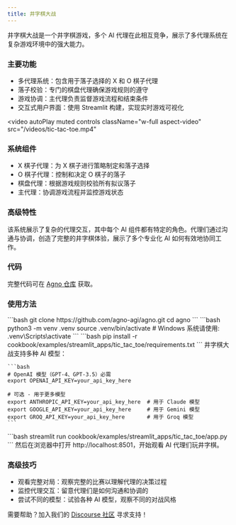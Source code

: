 ```yaml
---
title: 井字棋大战
---
```


井字棋大战是一个井字棋游戏，多个 AI 代理在此相互竞争，展示了多代理系统在复杂游戏环境中的强大能力。

### 主要功能
- 多代理系统：包含用于落子选择的 X 和 O 棋子代理
- 落子校验：专门的棋盘代理确保游戏规则的遵守
- 游戏协调：主代理负责监督游戏流程和结束条件
- 交互式用户界面：使用 Streamlit 构建，实现实时游戏可视化

<video
  autoPlay
  muted
  controls
  className="w-full aspect-video"
  src="/videos/tic-tac-toe.mp4"
></video>

### 系统组件
- X 棋子代理：为 X 棋子进行策略制定和落子选择
- O 棋子代理：控制和决定 O 棋子的落子
- 棋盘代理：根据游戏规则校验所有拟议落子
- 主代理：协调游戏流程并监控游戏状态

### 高级特性
该系统展示了复杂的代理交互，其中每个 AI 组件都有特定的角色。代理们通过沟通与协调，创造了完整的井字棋体验，展示了多个专业化 AI 如何有效地协同工作。

### 代码
完整代码可在 [Agno 仓库](https://github.com/agno-agi/agno/tree/main/cookbook/examples/streamlit_apps/tic_tac_toe) 获取。

### 使用方法
<Steps>
  <Step title="克隆仓库">
    ```bash
    git clone https://github.com/agno-agi/agno.git
    cd agno
    ```
  </Step>

  <Step title="创建虚拟环境">
    ```bash
    python3 -m venv .venv
    source .venv/bin/activate  # Windows 系统请使用: .venv\Scripts\activate
    ```
  </Step>

  <Step title="安装依赖">
    ```bash
    pip install -r cookbook/examples/streamlit_apps/tic_tac_toe/requirements.txt
    ```
  </Step>

  <Step title="设置 API 密钥">
    井字棋大战支持多种 AI 模型：

    ```bash
    # OpenAI 模型（GPT-4、GPT-3.5）必需
    export OPENAI_API_KEY=your_api_key_here
    
    # 可选 - 用于更多模型
    export ANTHROPIC_API_KEY=your_api_key_here  # 用于 Claude 模型
    export GOOGLE_API_KEY=your_api_key_here     # 用于 Gemini 模型
    export GROQ_API_KEY=your_api_key_here       # 用于 Groq 模型
    ```
  </Step>

  <Step title="启动应用">
    ```bash
    streamlit run cookbook/examples/streamlit_apps/tic_tac_toe/app.py
    ```
  </Step>

  <Step title="打开应用">
    然后在浏览器中打开 http://localhost:8501，开始观看 AI 代理们玩井字棋。
  </Step>
</Steps>

### 高级技巧
- 观看完整对局：观察完整的比赛以理解代理的决策过程
- 监控代理交互：留意代理们是如何沟通和协调的
- 尝试不同的模型：试验各种 AI 模型，观察不同的对战风格

需要帮助？加入我们的 [Discourse 社区](https://agno.link/community) 寻求支持！
